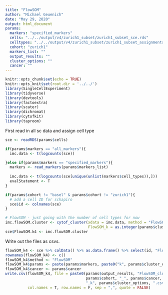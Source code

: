 ```yaml
---
title: "FlowSOM"
author: "Michael Geuenich"
date: "May 29, 2020"
output: html_document
params:
  markers: "specified_markers"
  cells: "../../output/v4/zurich1_subset/zurich1_subset_sce.rds"
  celltypes: "../../output/v4/zurich1_subset/zurich1_subset_assignments_type.csv"
  cohort: "zurich1"
  markers_list: ""
  output_results: ""
  cluster_options: ""
  cancer: ""
---
```



```r
knitr::opts_chunk$set(echo = TRUE)
knitr::opts_knit$set(root.dir = '../../')
library(SingleCellExperiment)
library(tidyverse)
library(devtools)
library(factoextra)
library(scater)
library(dichromat)
library(cytofkit)
library(taproom)
```

First read in all sc data and assign cell type
```r
sce <- readRDS(params$cells)
```

```r
if(params$markers == "all_markers"){
  imc.data <- t(logcounts(sce))

}else if(params$markers == "specified_markers"){
  markers <- read_markers(params$markers_list)
  
  imc.data <- t(logcounts(sce[unique(unlist(markers$cell_types)),]))
  evalStatement <- T
}

if(params$cohort != "basel" & params$cohort != "zurich1"){
  # add a cell ID for schapiro
  sce$id <- colnames(sce)
}
```

```r
# FlowSOM - just going with the number of cell types for now
imc.flowSOM.cluster <- cytof_cluster(xdata = imc.data, method = "FlowSOM",
                                     FlowSOM_k = as.integer(params$cluster_options))
sce$FlowSOM.k4 <- imc.flowSOM.cluster
```

Write out the files as csvs.
```r
flowSOM_k4 <- sce %>% colData() %>% as.data.frame() %>% select(id, "FlowSOM.k4")
rownames(flowSOM_k4) <- c()
flowSOM_k4$method <- "FlowSOM"
flowSOM_k4$params <- paste(params$markers, paste0("k", params$cluster_options), sep = "_")
flowSOM_k4$cancer <- params$cancer
write.csv(flowSOM_k4, file = paste0(params$output_results, "FlowSOM_clusters_", 
                                    params$cohort, "_", params$cancer, "_", params$markers, 
                                    "_k", params$cluster_options, ".csv"),
          col.names = T, row.names = F, sep = ",", quote = FALSE)
```